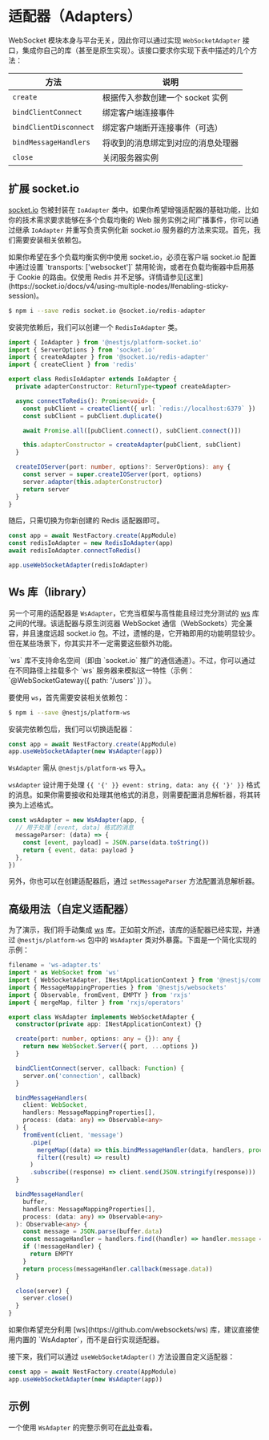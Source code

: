 # 适配器（Adapters）

WebSocket 模块本身与平台无关，因此你可以通过实现 `WebSocketAdapter` 接口，集成你自己的库（甚至是原生实现）。该接口要求你实现下表中描述的几个方法：

| 方法                   | 说明                               |
| ---------------------- | ---------------------------------- |
| `create`               | 根据传入参数创建一个 socket 实例   |
| `bindClientConnect`    | 绑定客户端连接事件                 |
| `bindClientDisconnect` | 绑定客户端断开连接事件（可选）     |
| `bindMessageHandlers`  | 将收到的消息绑定到对应的消息处理器 |
| `close`                | 关闭服务器实例                     |

## 扩展 socket.io

[socket.io](https://github.com/socketio/socket.io) 包被封装在 `IoAdapter` 类中。如果你希望增强适配器的基础功能，比如你的技术需求要求能够在多个负载均衡的 Web 服务实例之间广播事件，你可以通过继承 `IoAdapter` 并重写负责实例化新 socket.io 服务器的方法来实现。首先，我们需要安装相关依赖包。

<CalloutInfo type="warning">
  如果你希望在多个负载均衡实例中使用 socket.io，必须在客户端 socket.io 配置中通过设置 `transports:
  ['websocket']` 禁用轮询，或者在负载均衡器中启用基于 Cookie 的路由。仅使用 Redis
  并不足够。详情请参见[这里](https://socket.io/docs/v4/using-multiple-nodes/#enabling-sticky-session)。
</CalloutInfo>

```bash
$ npm i --save redis socket.io @socket.io/redis-adapter
```

安装完依赖后，我们可以创建一个 `RedisIoAdapter` 类。

```ts
import { IoAdapter } from '@nestjs/platform-socket.io'
import { ServerOptions } from 'socket.io'
import { createAdapter } from '@socket.io/redis-adapter'
import { createClient } from 'redis'

export class RedisIoAdapter extends IoAdapter {
  private adapterConstructor: ReturnType<typeof createAdapter>

  async connectToRedis(): Promise<void> {
    const pubClient = createClient({ url: `redis://localhost:6379` })
    const subClient = pubClient.duplicate()

    await Promise.all([pubClient.connect(), subClient.connect()])

    this.adapterConstructor = createAdapter(pubClient, subClient)
  }

  createIOServer(port: number, options?: ServerOptions): any {
    const server = super.createIOServer(port, options)
    server.adapter(this.adapterConstructor)
    return server
  }
}
```

随后，只需切换为你新创建的 Redis 适配器即可。

```ts
const app = await NestFactory.create(AppModule)
const redisIoAdapter = new RedisIoAdapter(app)
await redisIoAdapter.connectToRedis()

app.useWebSocketAdapter(redisIoAdapter)
```

## Ws 库（library）

另一个可用的适配器是 `WsAdapter`，它充当框架与高性能且经过充分测试的 [ws](https://github.com/websockets/ws) 库之间的代理。该适配器与原生浏览器 WebSocket 通信（WebSockets）完全兼容，并且速度远超 socket.io 包。不过，遗憾的是，它开箱即用的功能明显较少。但在某些场景下，你其实并不一定需要这些额外功能。

<CalloutInfo>
  `ws` 库不支持命名空间（即由 `socket.io` 推广的通信通道）。不过，你可以通过在不同路径上挂载多个 `ws` 服务器来模拟这一特性（示例：`@WebSocketGateway({ path: '/users' })`）。
</CalloutInfo>

要使用 `ws`，首先需要安装相关依赖包：

```bash
$ npm i --save @nestjs/platform-ws
```

安装完依赖包后，我们可以切换适配器：

```ts
const app = await NestFactory.create(AppModule)
app.useWebSocketAdapter(new WsAdapter(app))
```

<CalloutInfo>

`WsAdapter` 需从 `@nestjs/platform-ws` 导入。

</CalloutInfo>

`wsAdapter` 设计用于处理 `{{ '{' }} event: string, data: any {{ '}' }}` 格式的消息。如果你需要接收和处理其他格式的消息，则需要配置消息解析器，将其转换为上述格式。

```ts
const wsAdapter = new WsAdapter(app, {
  // 用于处理 [event, data] 格式的消息
  messageParser: (data) => {
    const [event, payload] = JSON.parse(data.toString())
    return { event, data: payload }
  },
})
```

另外，你也可以在创建适配器后，通过 `setMessageParser` 方法配置消息解析器。

## 高级用法（自定义适配器）

为了演示，我们将手动集成 [ws](https://github.com/websockets/ws) 库。正如前文所述，该库的适配器已经实现，并通过 `@nestjs/platform-ws` 包中的 `WsAdapter` 类对外暴露。下面是一个简化实现的示例：

```ts
filename = 'ws-adapter.ts'
import * as WebSocket from 'ws'
import { WebSocketAdapter, INestApplicationContext } from '@nestjs/common'
import { MessageMappingProperties } from '@nestjs/websockets'
import { Observable, fromEvent, EMPTY } from 'rxjs'
import { mergeMap, filter } from 'rxjs/operators'

export class WsAdapter implements WebSocketAdapter {
  constructor(private app: INestApplicationContext) {}

  create(port: number, options: any = {}): any {
    return new WebSocket.Server({ port, ...options })
  }

  bindClientConnect(server, callback: Function) {
    server.on('connection', callback)
  }

  bindMessageHandlers(
    client: WebSocket,
    handlers: MessageMappingProperties[],
    process: (data: any) => Observable<any>
  ) {
    fromEvent(client, 'message')
      .pipe(
        mergeMap((data) => this.bindMessageHandler(data, handlers, process)),
        filter((result) => result)
      )
      .subscribe((response) => client.send(JSON.stringify(response)))
  }

  bindMessageHandler(
    buffer,
    handlers: MessageMappingProperties[],
    process: (data: any) => Observable<any>
  ): Observable<any> {
    const message = JSON.parse(buffer.data)
    const messageHandler = handlers.find((handler) => handler.message === message.event)
    if (!messageHandler) {
      return EMPTY
    }
    return process(messageHandler.callback(message.data))
  }

  close(server) {
    server.close()
  }
}
```

<CalloutInfo>
  如果你希望充分利用 [ws](https://github.com/websockets/ws) 库，建议直接使用内置的
  `WsAdapter`，而不是自行实现适配器。
</CalloutInfo>

接下来，我们可以通过 `useWebSocketAdapter()` 方法设置自定义适配器：

```ts filename='main.ts'
const app = await NestFactory.create(AppModule)
app.useWebSocketAdapter(new WsAdapter(app))
```

## 示例

一个使用 `WsAdapter` 的完整示例可在[此处](https://github.com/nestjs/nest/tree/master/sample/16-gateways-ws)查看。
